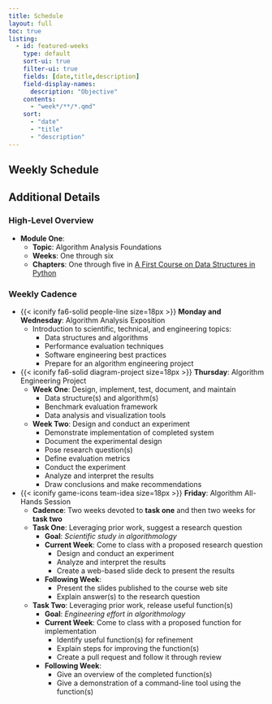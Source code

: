 ```yaml
---
title: Schedule
layout: full
toc: true
listing:
  - id: featured-weeks
    type: default
    sort-ui: true
    filter-ui: true
    fields: [date,title,description]
    field-display-names:
      description: "Objective"
    contents:
      - "week*/**/*.qmd"
    sort:
      - "date"
      - "title"
      - "description"
---
```


## Weekly Schedule

:::{#featured-weeks}
:::

## Additional Details

### High-Level Overview

- **Module One**: 
  - **Topic**: Algorithm Analysis Foundations
  - **Weeks**: One through six
  - **Chapters**: One through five in [A First
Course on Data Structures in
Python](https://donsheehy.github.io/datastructures/)

### Weekly Cadence

- {{< iconify fa6-solid people-line size=18px >}} **Monday and Wednesday**: Algorithm Analysis Exposition
  - Introduction to scientific, technical, and engineering topics:
    - Data structures and algorithms
    - Performance evaluation techniques
    - Software engineering best practices
    - Prepare for an algorithm engineering project
- {{< iconify fa6-solid diagram-project size=18px >}} **Thursday**: Algorithm Engineering Project
  - **Week One**: Design, implement, test, document, and maintain
      - Data structure(s) and algorithm(s)
      - Benchmark evaluation framework
      - Data analysis and visualization tools
  - **Week Two**: Design and conduct an experiment
    - Demonstrate implementation of completed system
    - Document the experimental design
    - Pose research question(s)
    - Define evaluation metrics
    - Conduct the experiment
    - Analyze and interpret the results
    - Draw conclusions and make recommendations
- {{< iconify game-icons team-idea size=18px >}} **Friday**: Algorithm All-Hands Session
    - **Cadence**: Two weeks devoted to **task one** and then two weeks for **task two**
    - **Task One**: Leveraging prior work, suggest a research question
        - **Goal**: *Scientific study in algorithmology*
        - **Current Week**: Come to class with a proposed research question
          - Design and conduct an experiment
          - Analyze and interpret the results
          - Create a web-based slide deck to present the results
        - **Following Week**:
          - Present the slides published to the course web site
          - Explain answer(s) to the research question
    - **Task Two**: Leveraging prior work, release useful function(s)
        - **Goal**: *Engineering effort in algorithmology*
        - **Current Week**: Come to class with a proposed function for implementation
          - Identify useful function(s) for refinement
          - Explain steps for improving the function(s)
          - Create a pull request and follow it through review
        - **Following Week**:
          - Give an overview of the completed function(s)
          - Give a demonstration of a command-line tool using the function(s)
